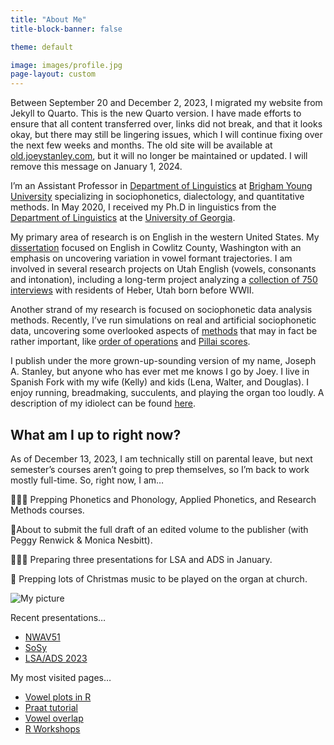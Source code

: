 ```yaml
---
title: "About Me"
title-block-banner: false

theme: default

image: images/profile.jpg
page-layout: custom
---
```


::: {.grid}

::: {#main}

:::callout-note
Between September 20 and December 2, 2023, I migrated my website from Jekyll to Quarto. This is the new Quarto version. I have made efforts to ensure that all content transferred over, links did not break, and that it looks okay, but there may still be lingering issues, which I will continue fixing over the next few weeks and months. The old site will be available at [old.joeystanley.com](https://old.joeystanley.com), but it will no longer be maintained or updated. I will remove this message on January 1, 2024.
:::

I’m an Assistant Professor in [Department of Linguistics](https://linguistics.byu.edu) at [Brigham Young University](https://www.byu.edu) specializing in sociophonetics, dialectology, and quantitative methods. In May 2020, I received my Ph.D in linguistics from the [Department of Linguistics](https://linguistics.uga.edu) at the [University of Georgia](https://www.uga.edu). 

My primary area of research is on English in the western United States. My [dissertation](/blog/dissertation/index.qmd) focused on English in Cowlitz County, Washington with an emphasis on uncovering variation in vowel formant trajectories. I am involved in several research projects on Utah English (vowels, consonants and intonation), including a long-term project analyzing a [collection of 750 interviews](/blog/kohler-tapes/index.qmd) with residents of Heber, Utah born before WWII.

<!--As a graduate student, I was involved with [Bill Kretzschmar](https://linguistics.uga.edu/directory/people/william-kretzschmar) and [Peggy Renwick](https://linguistics.uga.edu/directory/people/margaret-e-l-renwick) and the other student workers at the [Linguistic Atlas Project](https://www.lap.uga.edu). My job was to write and maintain many of the Praat, R, and Perl scripts we used in the lab; one product of this work is the  [*Gazetteer of Southern Vowels*](http://lap3.libs.uga.edu/u/jstanley/vowelcharts/). Together with Peggy Renwick and other collaborators, I am still actively involved in analyzing legacy southern speech, particularly in the state of Georgia.-->

Another strand of my research is focused on sociophonetic data analysis methods. <!--Some of this stems from my time as a research assistant in the [DigiLab](https://digi.uga.edu) in UGA's main library where I gave workshops on [R](pages/r-workshops.qmd), [Praat scripting](pages/praat-workshops.qmd), and [data visualization](pages/dataviz-workshops.qmd).--> Recently, I've run simulations on real and artificial sociophonetic data, uncovering some overlooked aspects of [methods](/research/#methods-in-sociophonetic-data-analysis) that may in fact be rather important, like [order of operations](https://repository.upenn.edu/pwpl/vol28/iss2/17/) and [Pillai scores](/blog/nwav50).

<!--In the past I have done research on language change in real time, morphology in Quechua and Guarani, forms of address among members of the Church of Jesus Christ of Latter-day Saints, language documentation, and agent-based simulations of language change. Before switching to linguistics, I was a music performance major (on trombone believe it or not!) and you might still catch me playing some Shostakovich or Rachmaninoff on piano.  -->

I publish under the more grown-up-sounding version of my name, Joseph A. Stanley, but anyone who has ever met me knows I go by Joey. <!-- Recent non-linguistics books I've read were on ghost towns, typography, the Strauss–Howe generational theory, and very specific topics under the broad umbrella of "civil engineering."--> I live in Spanish Fork with my wife (Kelly) and kids (Lena, Walter, and Douglas). I enjoy running, breadmaking, succulents, and playing the organ too loudly. A description of my idiolect can be found [here](/pages/idiolect).


## What am I up to right now? 

As of December 13, 2023, I am technically still on parental leave, but next semester's courses aren't going to prep themselves, so I'm back to work mostly full-time. So, right now, I am…

<!--Teaching-->

👨🏻‍🏫 Prepping Phonetics and Phonology, Applied Phonetics, and Research Methods courses.

<!--Research-->

📖About to submit the full draft of an edited volume to the publisher (with Peggy Renwick & Monica Nesbitt).

👨🏻‍🏫 Preparing three presentations for LSA and ADS in January.

<!--🗒️ Writing a paper with a student on Idaho English. -->

<!--🎤 Transcribing and coming up with preliminary results for a project on English in the Intermountain West.-->

<!--Reading-->

<!--📖 Reading Twenge (2023) *Generations: The Real Differences Between Gen Z, Millennials, Gen X, Boomers, and Silents―and What They Mean for America's Future*-->


<!--Personal-->

🎹 Prepping lots of Christmas music to be played on the organ at church.

<!--👶🏻 Doing nothing but taking care of a newborn.-->


:::

::: {#mainAside}

<img id="mainPhoto" src="/images/profile.jpg" alt="My picture">

<p>Recent presentations…</p>
<ul id="recents">
  <li>[NWAV51](/blog/nwav51)</li>
  <li>[SoSy](/blog/sosy5)</li>
  <li>[LSA/ADS 2023](/blog/lsa-and-ads-2023)</li>
</ul>

<p>My most visited pages…</p>
<ul id="recents">
  <li>[Vowel plots in R](/blog/making-vowel-plots-in-r-part-1)</li>
  <li>[Praat tutorial](/blog/a-tutorial-on-extracting-formants-in-praat)</li>
  <li>[Vowel overlap](/blog/a-tutorial-in-calculating-vowel-overlap)</li>
  <li>[R Workshops](/pages/r-workshops)</li>
</ul>

  
  

  
  <!--
  <p>From my latest blog post…</p>{% assign post = site.posts.first %}
  {% assign content = post.content %}
  <h2 class="entry-title">
  {% if post.title %}
  <a href="{{ root_url }}{{ post.url }}">{{ post.title }}</a>
  {% endif %}
  </h2>
  <div class="entry-content">{{post.excerpt | strip_html}} <a href="{{post.url}}" title="read more" class="more">Read more</a></div>-->

:::

:::








